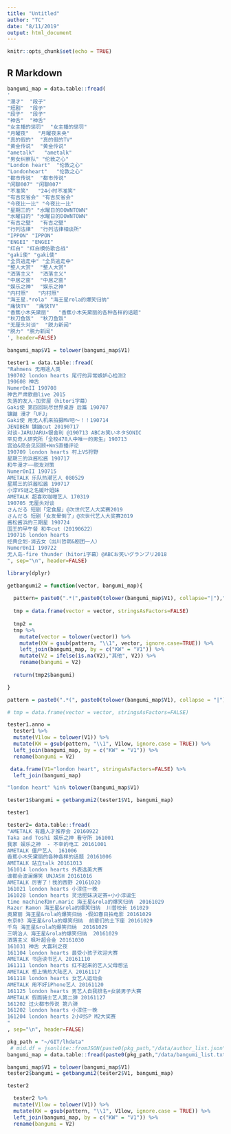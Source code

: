 ```yaml
---
title: "Untitled"
author: "TC"
date: "8/11/2019"
output: html_document
---
```


```r
knitr::opts_chunk$set(echo = TRUE)
```

## R Markdown

```r
bangumi_map = data.table::fread(
'
"漫才"  "段子"
"短剧"  "段子"
"段子"  "段子"
"神舌"  "神舌"
"女主播的惩罚"  "女主播的惩罚"
"月曜夜"   "月曜夜未央"
"真的假的"  "真的假的TV"
"黄金传说"  "黄金传说"
"ametalk"   "ametalk"
"男女纠察队" "伦敦之心"
"London heart"  "伦敦之心"
"Londonheart"   "伦敦之心"
"都市传说"  "都市传说"
"闲聊007" "闲聊007"
"不准笑"   "24小时不准笑"
"有吉反省会" "有吉反省会"
"今夜比一比" "今夜比一比"
"星期三的" "水曜日的DOWNTOWN"
"水曜日的" "水曜日的DOWNTOWN"
"有吉之壁"  "有吉之壁"
"行列法律"  "行列法律相谈所"
"IPPON" "IPPON"
"ENGEI" "ENGEI"
"红白" "红白模仿歌合战"
"gaki使" "gaki使"
"全员逃走中" "全员逃走中"
"整人大赏"  "整人大赏"
"洒落主义"  "洒落主义"
"中居之窗"  "中居之窗"
"娱乐之神"  "娱乐之神"
"内村照"   "内村照"
"海王星.*rola" "海王星rola的爆笑归纳"
"痛快TV"  "痛快TV"
"香蕉小木矢黛丽"   "香蕉小木矢黛丽的各种各样的话题"
"秋刀鱼饭"  "秋刀鱼饭"
"无厘头对谈"  "脱力新闻"
"脱力" "脱力新闻"
', header=FALSE)

bangumi_map$V1 = tolower(bangumi_map$V1)
```


```r
tester1 = data.table::fread(
"Rahmens 无用途人类
190702 london hearts 尾行的异常嫉妒心检测2
190608 神舌
Numer0nII 190708
神舌严肃歌曲live 2015
失落的友人-加贺屋（hitori字幕）
Gaki使 第四回玩尽世界桌游 后篇 190707
镰鼬 漫才「UFJ」
Gaki使 用无人机来拍摄MV吧～！！190714
JENIBEN 镰鼬cut 20190717
对谈-JARUJARU×银舍利 @190713 ABCお笑いネタSONIC
罕见奇人研究所「全校478人中唯一的男生」190713
宫迫&亮会见回顾+WnS直播评论
190709 london hearts 村上VS狩野
星期三的浜酱松酱 190717
和牛漫才——脱发对策
Numer0nII 190715
AMETALK 乐队热潮艺人 080529
星期三的浜酱松酱 190717
小淳VS谜之名媛叶姐妹
AMETALK 超喜欢咖喱艺人 170319
190705 无厘头对谈
さんだる 短剧「定食屋」@次世代艺人大奖赛2019
さんだる 短剧「女友晕倒了」@次世代艺人大奖赛2019
酱松酱浜的三期星 190724
国王的早午餐 和牛cut（20190622）
190716 london hearts
经典企划-消去女（出川哲朗&剧团一人）
Numer0nII 190722
无人岛-fire thunder（hitori字幕）@ABCお笑いグランプリ2018
", sep="\n", header=FALSE)
```




```r
library(dplyr)

```

```r

getbangumi2 = function(vector, bangumi_map){
  
  pattern= paste0(".*(",paste0(tolower(bangumi_map$V1), collapse="|"),").*")
  
  tmp = data.frame(vector = vector, stringsAsFactors=FALSE)
  
  tmp2 = 
  tmp %>%
    mutate(vector = tolower(vector)) %>%
    mutate(KW = gsub(pattern, "\\1", vector, ignore.case=TRUE)) %>%
    left_join(bangumi_map, by = c("KW" = "V1")) %>%
    mutate(V2 = ifelse(is.na(V2),"其他", V2)) %>%
    rename(bangumi = V2)
  
  return(tmp2$bangumi)

}
```


```r
pattern = paste0(".*(", paste0(tolower(bangumi_map$V1), collapse = "|"), ").*")

# tmp = data.frame(vector = vector, stringsAsFactors=FALSE)

tester1.anno =
  tester1 %>%
  mutate(V1low = tolower(V1)) %>%
  mutate(KW = gsub(pattern, "\\1", V1low, ignore.case = TRUE)) %>%
  left_join(bangumi_map, by = c("KW" = "V1")) %>%
  rename(bangumi = V2)


```


```r
 data.frame(V1="london heart", stringsAsFactors=FALSE) %>% 
  left_join(bangumi_map)
```

```r
"london heart" %in% tolower(bangumi_map$V1)
```


```r

tester1$bangumi = getbangumi2(tester1$V1, bangumi_map)

tester1
```

```r
tester2= data.table::fread(
"AMETALK 有趣人才推荐会 20160922
Taka and Toshi 娱乐之神 看守所 161001
我家 娱乐之神  - 不幸的电工 20161001
AMETALK 僵尸艺人  161006
香蕉小木矢黛丽的各种各样的话题 20161006
AMETALK 站立talk 20161013
161014 london hearts 外表选美大赛
谁都会波澜爆笑 UNJASH 20161016
AMETALK 厉害了！我的西野 20161020
161021 london hearts 小淳住一晚
161028 london hearts 灵活肥妹决定赛+小小淳诞生
time machine和mr.maric 海王星&rola的爆笑归纳  20161029
Razer Ramon 海王星&rola的爆笑归纳  川普校长 161029
奥黛丽 海王星&rola的爆笑归纳 -假如春日拍电影 20161029
东京03 海王星&rola的爆笑归纳  前辈们的土下座 20161029
千鸟 海王星&rola的爆笑归纳  20161029
三明治人 海王星&rola的爆笑归纳  20161029
洒落主义 枫叶超合金 20161030
161031 神舌 大喜利之夜
161104 london hearts 最受小孩子欢迎大赛
AMETALK 书店读书艺人 20161110
161111 london hearts 红不起来的艺人父母想法
AMETALK 想上情热大陆艺人 20161117
161118 london hearts 女艺人运动会
AMETALK 用不好iPhone艺人 20161120
161125 london hearts 男艺人自我排名+女装男子大赛
AMETALK 假面骑士艺人第二弹 20161127
161202 过火都市传说 第六弹
161202 london hearts 小淳住一晚
161204 london hearts 2小时SP M2大奖赛
"
, sep="\n", header=FALSE)
```

```r
pkg_path = "~/GIT/lhdata"
 # mid.df = jsonlite::fromJSON(paste0(pkg_path,"/data/author_list.json"))
bangumi_map = data.table::fread(paste0(pkg_path,"/data/bangumi_list.txt"),header=FALSE)

bangumi_map$V1 = tolower(bangumi_map$V1)
tester2$bangumi = getbangumi2(tester2$V1, bangumi_map)

tester2
```

```r
  tester2 %>%
  mutate(V1low = tolower(V1)) %>%
  mutate(KW = gsub(pattern, "\\1", V1low, ignore.case = TRUE)) %>%
  left_join(bangumi_map, by = c("KW" = "V1")) %>%
  rename(bangumi = V2)
```

